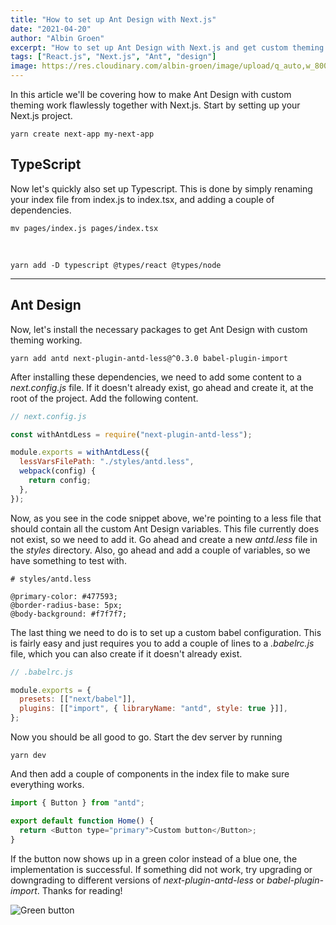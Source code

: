 ```yaml
---
title: "How to set up Ant Design with Next.js"
date: "2021-04-20"
author: "Albin Groen"
excerpt: "How to set up Ant Design with Next.js and get custom theming working"
tags: ["React.js", "Next.js", "Ant", "design"]
image: https://res.cloudinary.com/albin-groen/image/upload/q_auto,w_800,f_auto/v1618901698/CleanShot_2021-04-20_at_08.54.45_2x_u44pjc.png
---
```


In this article we'll be covering how to make Ant Design with custom theming work flawlessly together with Next.js. Start by setting up your Next.js project.

```shell
yarn create next-app my-next-app
```

## TypeScript

Now let's quickly also set up Typescript. This is done by simply renaming your index file from index.js to index.tsx, and adding a couple of dependencies.

```shell
mv pages/index.js pages/index.tsx
```

<br />

```shell
yarn add -D typescript @types/react @types/node
```

---

## Ant Design

Now, let's install the necessary packages to get Ant Design with custom theming working.

```shell
yarn add antd next-plugin-antd-less@^0.3.0 babel-plugin-import
```

After installing these dependencies, we need to add some content to a _next.config.js_ file. If it doesn't already exist, go ahead and create it, at the root of the project. Add the following content.

```javascript
// next.config.js

const withAntdLess = require("next-plugin-antd-less");

module.exports = withAntdLess({
  lessVarsFilePath: "./styles/antd.less",
  webpack(config) {
    return config;
  },
});
```

Now, as you see in the code snippet above, we're pointing to a less file that should contain all the custom Ant Design variables. This file currently does not exist, so we need to add it. Go ahead and create a new _antd.less_ file in the _styles_ directory. Also, go ahead and add a couple of variables, so we have something to test with.

```less
# styles/antd.less

@primary-color: #477593;
@border-radius-base: 5px;
@body-background: #f7f7f7;
```

The last thing we need to do is to set up a custom babel configuration. This is fairly easy and just requires you to add a couple of lines to a _.babelrc.js_ file, which you can also create if it doesn't already exist.

```javascript
// .babelrc.js

module.exports = {
  presets: [["next/babel"]],
  plugins: [["import", { libraryName: "antd", style: true }]],
};
```

Now you should be all good to go. Start the dev server by running

```shell
yarn dev
```

And then add a couple of components in the index file to make sure everything works.

```javascript
import { Button } from "antd";

export default function Home() {
  return <Button type="primary">Custom button</Button>;
}
```

If the button now shows up in a green color instead of a blue one, the implementation is successful. If something did not work, try upgrading or downgrading to different versions of _next-plugin-antd-less_ or _babel-plugin-import_. Thanks for reading!

![Green button](https://res.cloudinary.com/albin-groen/image/upload/v1618901698/CleanShot_2021-04-20_at_08.54.45_2x_u44pjc.png)
